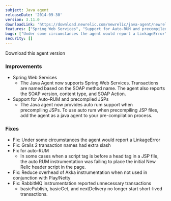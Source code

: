 ```yaml
---
subject: Java agent
releaseDate: '2014-09-30'
version: 3.11.0
downloadLink: 'https://download.newrelic.com/newrelic/java-agent/newrelic-agent/3.11.0/'
features: ["Spring Web Services", "Support for Auto-RUM and precompiled JSPs"]
bugs: ["Under some circumstances the agent would report a LinkageError", "Grails 2 transaction names had extra slash", "Fix for auto-RUM", "Reduce overhead of Akka instrumentation when not used in conjunction with Play/Netty", "RabbitMQ instrumentation reported unnecessary transactions"]
security: []
---
```

<ButtonGroup>
  <ButtonLink
    role="button"
    to="https://download.newrelic.com/newrelic/java-agent/newrelic-agent/3.11.0/"
    variant="primary"
  >
    Download this agent version
  </ButtonLink>
</ButtonGroup>

### Improvements

* Spring Web Services
  * The Java Agent now supports Spring Web Services. Transactions are named based on the SOAP method name. The agent also reports the SOAP version, content type, and SOAP Action.
* Support for Auto-RUM and precompiled JSPs
  * The Java agent now provides auto rum support when precompiling JSPs. To use auto rum when precompiling JSP files, add the agent as a java agent to your pre-compilation process.

### Fixes

* Fix: Under some circumstances the agent would report a LinkageError
* Fix: Grails 2 transaction names had extra slash
* Fix for auto-RUM
  * In some cases when a script tag is before a head tag in a JSP file, the auto RUM instrumentation was failing to place the initial New Relic header script in the page.
* Fix: Reduce overhead of Akka instrumentation when not used in conjunction with Play/Netty
* Fix: RabbitMQ instrumentation reported unnecessary transactions
  * basicPublish, basicGet, and nextDelivery no longer start short-lived  transactions.
